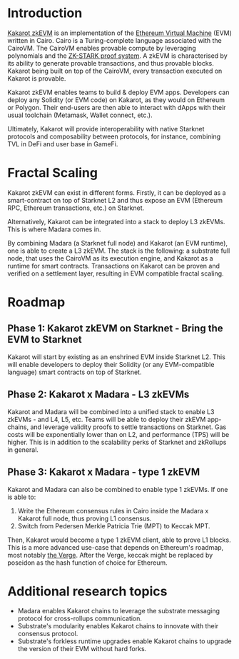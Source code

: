 # Introduction

[Kakarot zkEVM](https://kakarot.org) is an implementation of the [Ethereum Virtual Machine](https://ethereum.org/en/developers/docs/evm/) (EVM) written in Cairo. Cairo is a Turing-complete language associated with the CairoVM. The CairoVM enables provable compute by leveraging polynomials and the [ZK-STARK proof system](https://starkware.co/stark/). A zkEVM is characterised by its ability to generate provable transactions, and thus provable blocks. Kakarot being built on top of the CairoVM, every transaction executed on Kakarot is provable.

Kakarot zkEVM enables teams to build & deploy EVM apps. Developers can deploy any Solidity (or EVM code) on Kakarot, as they would on Ethereum or Polygon. Their end-users are then able to interact with dApps with their usual toolchain (Metamask, Wallet connect, etc.).

Ultimately, Kakarot will provide interoperability with native Starknet protocols and composability between protocols, for instance, combining TVL in DeFi and user base in GameFi.

# Fractal Scaling

Kakarot zkEVM can exist in different forms. Firstly, it can be deployed as a smart-contract on top of Starknet L2 and thus expose an EVM (Ethereum RPC, Ethereum transactions, etc.) on Starknet.

Alternatively, Kakarot can be integrated into a stack to deploy L3 zkEVMs. This is where Madara comes in.

By combining Madara (a Starknet full node) and Kakarot (an EVM runtime), one is able to create a L3 zkEVM. The stack is the following: a substrate full node, that uses the CairoVM as its execution engine, and Kakarot as a runtime for smart contracts. Transactions on Kakarot can be proven and verified on a settlement layer, resulting in EVM compatible fractal scaling.

# Roadmap

## Phase 1: Kakarot zkEVM on Starknet - Bring the EVM to Starknet

Kakarot will start by existing as an enshrined EVM inside Starknet L2. This will enable developers to deploy their Solidity (or any EVM-compatible language) smart contracts on top of Starknet.

## Phase 2: Kakarot x Madara - L3 zkEVMs

Kakarot and Madara will be combined into a unified stack to enable L3 zkEVMs - and L4, L5, etc. Teams will be able to deploy their zkEVM app-chains, and leverage validity proofs to settle transactions on Starknet. Gas costs will be exponentially lower than on L2, and performance (TPS) will be higher. This is in addition to the scalability perks of Starknet and zkRollups in general.

## Phase 3: Kakarot x Madara - type 1 zkEVM

Kakarot and Madara can also be combined to enable type 1 zkEVMs. If one is able to:

1. Write the Ethereum consensus rules in Cairo inside the Madara x Kakarot full node, thus proving L1 consensus.
2. Switch from Pedersen Merkle Patricia Trie (MPT) to Keccak MPT.

Then, Kakarot would become a type 1 zkEVM client, able to prove L1 blocks. This is a more advanced use-case that depends on Ethereum's roadmap, most notably [the Verge](https://ethereum.org/fr/roadmap/). After the Verge, keccak might be replaced by poseidon as the hash function of choice for Ethereum.

# Additional research topics

- Madara enables Kakarot chains to leverage the substrate messaging protocol for cross-rollups communication.
- Substrate's modularity enables Kakarot chains to innovate with their consensus protocol.
- Substrate's forkless runtime upgrades enable Kakarot chains to upgrade the version of their EVM without hard forks.
